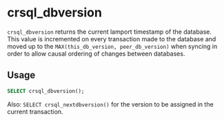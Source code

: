 # crsql_dbversion

`crsql_dbversion` returns the current lamport timestamp of the database. This value is incremented on every transaction made to the database and moved up to the `MAX(this_db_version, peer_db_version)` when syncing in order to allow causal ordering of changes between databases.

## Usage

```sql
SELECT crsql_dbversion();
```

Also: `SELECT crsql_nextdbversion()` for the version to be assigned in the current transaction.